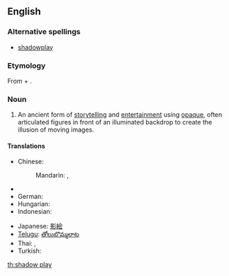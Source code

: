==English==

===Alternative spellings===
* [[shadowplay]]

===Etymology===
From {{term|shadow}} + {{term|play}}.

===Noun===
{{wikipedia}}
{{en-noun}}

# An ancient form of [[storytelling]] and [[entertainment]] using [[opaque]], often articulated figures in front of an illuminated backdrop to create the illusion of moving images.

====Translations====
{{trans-top|form of storytelling using opaque figures in front of an illuminated backdrop}}
* Chinese:
*: Mandarin: {{t|zh|皮影戲|sc=Hani}}, {{t|zh|皮影戏|tr=píyǐngxì|sc=Hani}}
* {{trreq|Finnish}}
* German: {{t-|de|Schattenspiel|n}}
* Hungarian: {{t-|hu|árnyjáték}}
* Indonesian: {{t+|id|wayang|xs=Indonesian}}
{{trans-mid}}
* Japanese: [[影絵]]
* [[Telugu]]: [[తోలుబొమ్మలాట]]
* Thai: {{t-|th|หนังตะลุง}}, {{t-|th|ตะลุง}}
* Turkish: {{t+|tr|gölge oyunu}}
{{trans-bottom}}

[[th:shadow play]]